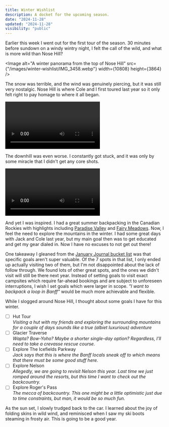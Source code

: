 ```yaml
---
title: Winter Wishlist
description: A docket for the upcoming season.
date: "2024-11-28"
updated: "2024-11-28"
visibility: "public"
---
```


Earlier this week I went out for the first tour of the season. 30 minutes before sundown on a windy wintry night, I felt the call of the wild, and what is more wild than Nose Hill?  

<Image
  alt="A winter panorama from the top of Nose Hill"
  src={"/images/winter-wishlist/IMG_3458.webp"}
  width={10808}
  height={3864}
/>

The snow was terrible, and the wind was genuinely piercing, but it was still very nostalgic. Nose Hill is where Cole and I first toured last year so it only felt right to pay homage to where it all began.  

<Video height={2160} width={3840}>
  <source src="/videos/winter-wishlist/IMG_3457.mp4" type="video/mp4" />
</Video>  

The downhill was even worse. I constantly got stuck, and it was only by some miracle that I didn't get any core shots.  

<Video height={2160} width={3840}>
  <source src="/videos/winter-wishlist/IMG_3459.mp4" type="video/mp4" />
</Video>  

And yet I was inspired. I had a great summer backpacking in the Canadian Rockies with highlights including [Paradise Valley](https://www.youtube.com/watch?v=18pPzl1_R4Q) and [Fairy Meadows](https://www.youtube.com/watch?v=iSd6qFyObP4). Now, I feel the need to explore the mountains in the winter. I had some great days with Jack and Cole last year, but my main goal then was to get educated and get my gear dialed in. Now I have no excuses to not get out there!  

One takeaway I gleaned from the [January Journal bucket list](https://joeyvanlierop.com/writing/january-journal#:~:text=Summer%20backpacking%20bucket%20list) was that specific goals aren't super valuable. Of the 7 spots in that list, I only ended up actually visiting two of them, but I'm not disappointed about the lack of follow through. We found lots of other great spots, and the ones we didn't visit will still be there next year. Instead of setting goals to visit exact campsites which require far-ahead bookings and are subject to unforeseen interruptions, I wish I set goals which were larger in scope. <em className="fancy">"I want to backpack a loop in Banff"</em> would be much more achievable and flexible.  

While I slogged around Nose Hill, I thought about some goals I have for this winter.  

- [ ] Hut Tour  
      <i>Visiting a hut with my friends and exploring the surrounding mountains for a couple of days sounds like a true (albiet luxurious) adventure</i>
- [ ] Glacier Traverse  
      <i>Wapta? Bow-Yoho? Maybe a shorter single-day option? Regardless, I'll need to take a crevasse rescue course.</i>
- [ ] Explore The Icefields Parkway  
      <i>Jack says that this is where the Banff locals sneak off to which means that there must be some good stuff here.</i>
- [ ] Explore Nelson  
      <i>Allegedly, we are going to revisit Nelson this year. Last time we just romped around the resorts, but this time I want to check out the backcountry.</i>
- [ ] Explore Roger's Pass  
      <i>The mecca of backcountry. This one might be a little optimistic just due to time constraints, but man, it would be so much fun.</i>  

As the sun set, I slowly trudged back to the car. I learned about the joy of folding skins in wild wind, and reminisced when I saw my ski boots steaming in frosty air. This is going to be a good year.